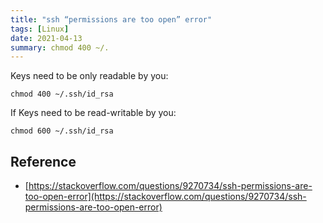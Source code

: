 ```yaml
---
title: "ssh “permissions are too open” error"
tags: [Linux]
date: 2021-04-13
summary: chmod 400 ~/.
---
```


Keys need to be only readable by you:

```shell
chmod 400 ~/.ssh/id_rsa
```

If Keys need to be read-writable by you:

```shell
chmod 600 ~/.ssh/id_rsa
```

## Reference

- [https://stackoverflow.com/questions/9270734/ssh-permissions-are-too-open-error](https://stackoverflow.com/questions/9270734/ssh-permissions-are-too-open-error)